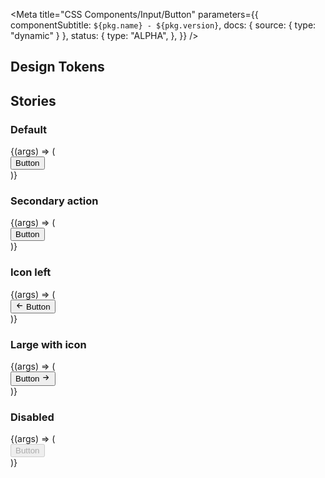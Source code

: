 

<Meta
  title="CSS Components/Input/Button"
  parameters={{
    componentSubtitle: `${pkg.name} - ${pkg.version}`,
    docs: { source: { type: "dynamic" } },
    status: {
      type: "ALPHA",
    },
  }}
/>

<Description markdown={readme} />

## Design Tokens

<DesignTokenDocBlock categoryName="Button" viewType="table" />

## Stories

### Default

<Canvas>
  <Story name="Default">
    {(args) => (
      <div>
        <button class={"denhaag-button"}>Button</button>
      </div>
    )}
  </Story>
</Canvas>

### Secondary action

<Canvas>
  <Story name="Secondary action">
    {(args) => (
      <div>
        <button class={"denhaag-button denhaag-button--secondary-action"}>Button</button>
      </div>
    )}
  </Story>
</Canvas>

### Icon left

<Canvas>
  <Story name="Icon left">
    {(args) => (
      <div>
        <button class={"denhaag-button denhaag-button--secondary-action denhaag-button--start-icon"}>
          <span class={"denhaag-button__icon"}>
            <svg
              width="1em"
              height="1em"
              viewBox="0 0 24 24"
              xmlns="http://www.w3.org/2000/svg"
              class="denhaag-icon"
              focusable="false"
              aria-hidden="true"
            >
              <path d="M11.707 18.707a1 1 0 01-1.414 0l-6-6a1 1 0 010-1.414l6-6a1 1 0 111.414 1.414L7.414 11H19a1 1 0 110 2H7.414l4.293 4.293a1 1 0 010 1.414z"></path>
            </svg>
          </span>
          Button
        </button>
      </div>
    )}
  </Story>
</Canvas>

### Large with icon

<Canvas>
  <Story name="Large with icon">
    {(args) => (
      <div>
        <button
          class={"denhaag-button denhaag-button--large denhaag-button--secondary-action denhaag-button--end-icon"}
        >
          Button
          <span class={"denhaag-button__icon"}>
            <svg
              width="1em"
              height="1em"
              viewBox="0 0 24 24"
              xmlns="http://www.w3.org/2000/svg"
              class="denhaag-icon"
              focusable="false"
              aria-hidden="true"
            >
              <path d="M12.293 5.293a1 1 0 011.414 0l6 6a1 1 0 010 1.414l-6 6a1 1 0 01-1.414-1.414L16.586 13H5a1 1 0 110-2h11.586l-4.293-4.293a1 1 0 010-1.414z"></path>
            </svg>
          </span>
        </button>
      </div>
    )}
  </Story>
</Canvas>

### Disabled

<Canvas>
  <Story name="Disabled">
    {(args) => (
      <div>
        <button disabled class={"denhaag-button"}>
          Button
        </button>
      </div>
    )}
  </Story>
</Canvas>
